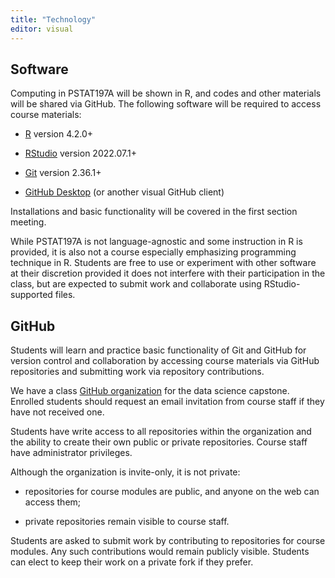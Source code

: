 ```yaml
---
title: "Technology"
editor: visual
---
```


## Software

Computing in PSTAT197A will be shown in R, and codes and other materials will be shared via GitHub. The following software will be required to access course materials:

-   [R](https://www.r-project.org/) version 4.2.0+

-   [RStudio](https://www.rstudio.com/products/rstudio/download/) version 2022.07.1+

-   [Git](https://git-scm.com/downloads) version 2.36.1+

-   [GitHub Desktop](https://desktop.github.com/) (or another visual GitHub client)

Installations and basic functionality will be covered in the first section meeting.

While PSTAT197A is not language-agnostic and some instruction in R is provided, it is also not a course especially emphasizing programming technique in R. Students are free to use or experiment with other software at their discretion provided it does not interfere with their participation in the class, but are expected to submit work and collaborate using RStudio-supported files.

## GitHub

Students will learn and practice basic functionality of Git and GitHub for version control and collaboration by accessing course materials via GitHub repositories and submitting work via repository contributions.

We have a class [GitHub organization](https://github.com/pstat197) for the data science capstone. Enrolled students should request an email invitation from course staff if they have not received one.

Students have write access to all repositories within the organization and the ability to create their own public or private repositories. Course staff have administrator privileges.

Although the organization is invite-only, it is not private:

-   repositories for course modules are public, and anyone on the web can access them;

-   private repositories remain visible to course staff.

Students are asked to submit work by contributing to repositories for course modules. Any such contributions would remain publicly visible. Students can elect to keep their work on a private fork if they prefer.
